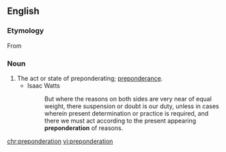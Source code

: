 ==English==

===Etymology===
From {{etyl|la|en}} {{m|la|praepondero||outweigh, turn the scale}}

===Noun===
{{en-noun}}

# The act or state of preponderating; [[preponderance]].
#* Isaac Watts
#*: But where the reasons on both sides are very near of equal weight, there suspension or doubt is our duty, unless in cases wherein present determination or practice is required, and there we must act according to the present appearing '''preponderation''' of reasons.

[[chr:preponderation]]
[[vi:preponderation]]